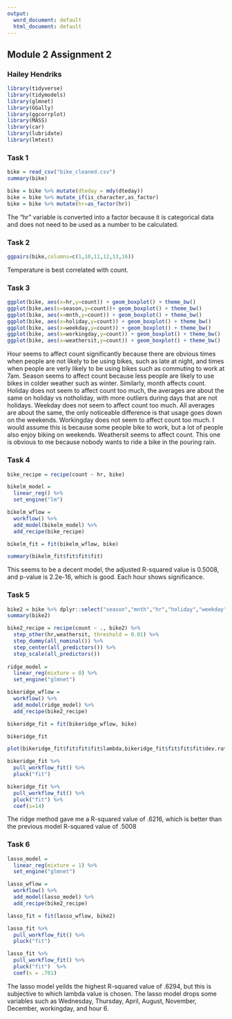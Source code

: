 ```yaml
---
output:
  word_document: default
  html_document: default
---
```

## Module 2 Assignment 2
### Hailey Hendriks

```r
library(tidyverse)
library(tidymodels)
library(glmnet)
library(GGally)
library(ggcorrplot)
library(MASS)
library(car)
library(lubridate)
library(lmtest)
```


### Task 1
```r
bike = read_csv("bike_cleaned.csv")
summary(bike)
```

```r
bike = bike %>% mutate(dteday = mdy(dteday))
bike = bike %>% mutate_if(is_character,as_factor)
bike = bike %>% mutate(hr=as_factor(hr))
```
The "hr" variable is converted into a factor because it is categorical data and does not need to be used as a number to be calculated.

### Task 2
```r
ggpairs(bike,columns=c(1,10,11,12,13,16))
```   
Temperature is best correlated with count.

### Task 3
```r
ggplot(bike, aes(x=hr,y=count)) + geom_boxplot() + theme_bw() 
ggplot(bike,aes(x=season,y=count))+ geom_boxplot() + theme_bw() 
ggplot(bike, aes(x=mnth,y=count)) + geom_boxplot() + theme_bw() 
ggplot(bike, aes(x=holiday,y=count)) + geom_boxplot() + theme_bw() 
ggplot(bike, aes(x=weekday,y=count)) + geom_boxplot() + theme_bw() 
ggplot(bike, aes(x=workingday,y=count)) + geom_boxplot() + theme_bw() 
ggplot(bike, aes(x=weathersit,y=count)) + geom_boxplot() + theme_bw() 
```
Hour seems to affect count significantly because there are obvious times when people are not likely to be using bikes, such as late at night, and times when people are verly likely to be using bikes such as commuting to work at 7am.
Season seems to affect count because less people are likely to use bikes in colder weather such as winter. Similarly, month affects count.
Holiday does not seem to affect count too much, the averages are about the same on holiday vs notholiday, with more outliers during days that are not holidays.
Weekday does not seem to affect count too much. All averages are about the same, the only noticeable difference is that usage goes down on the weekends.
Workingday does not seem to affect count too much. I would assume this is because some people bike to work, but a lot of people also enjoy biking on weekends.
Weathersit seems to affect count. This one is obvious to me because nobody wants to ride a bike in the pouring rain.

### Task 4
```r
bike_recipe = recipe(count ~ hr, bike)

bikelm_model = 
  linear_reg() %>%
  set_engine("lm")

bikelm_wflow =
  workflow() %>% 
  add_model(bikelm_model) %>% 
  add_recipe(bike_recipe)

bikelm_fit = fit(bikelm_wflow, bike)
```
```r
summary(bikelm_fit$fit$fit$fit)
```
This seems to be a decent model, the adjusted R-squared value is 0.5008, and p-value is 2.2e-16, which is good. Each hour shows significance.

### Task 5
```r
bike2 = bike %>% dplyr::select("season","mnth","hr","holiday","weekday","workingday","weathersit","temp","atemp","hum","windspeed","count")
summary(bike2)
```

```r
bike2_recipe = recipe(count ~ ., bike2) %>% 
  step_other(hr,weathersit, threshold = 0.01) %>%
  step_dummy(all_nominal()) %>%
  step_center(all_predictors()) %>% 
  step_scale(all_predictors()) 
  
ridge_model = 
  linear_reg(mixture = 0) %>%
  set_engine("glmnet") 

bikeridge_wflow = 
  workflow() %>% 
  add_model(ridge_model) %>% 
  add_recipe(bike2_recipe)

bikeridge_fit = fit(bikeridge_wflow, bike)
```
```r
bikeridge_fit
```

```r
plot(bikeridge_fit$fit$fit$fit$lambda,bikeridge_fit$fit$fit$fit$dev.ratio)
```

```r
bikeridge_fit %>%
  pull_workflow_fit() %>%
  pluck("fit")
```

```r
bikeridge_fit %>%
  pull_workflow_fit() %>%
  pluck("fit") %>%
  coef(s=14)
```

The ridge method gave me a R-squared value of .6216, which is better than the previous model R-squared value of .5008


### Task 6
```r
lasso_model = 
  linear_reg(mixture = 1) %>% 
  set_engine("glmnet")  

lasso_wflow = 
  workflow() %>% 
  add_model(lasso_model) %>% 
  add_recipe(bike2_recipe)

lasso_fit = fit(lasso_wflow, bike2)
```
```r
lasso_fit %>%
  pull_workflow_fit() %>%
  pluck("fit")  
```
```r
lasso_fit %>%
  pull_workflow_fit() %>%
  pluck("fit")  %>% 
  coef(s = .701)
```
The lasso model yeilds the highest R-squared value of .6294, but this is subjective to which lambda value is chosen. The lasso model drops some variables such as Wednesday, Thursday, April, August, November, December, workingday, and hour 6.
